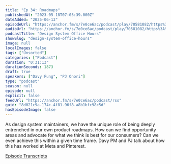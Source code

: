 ```yaml
---
title: "Ep 34: Roadmaps"
publishedAt: "2023-05-18T07:05:39.000Z"
dateAdded: "2025-06-13"
episodeUrl: "https://anchor.fm/s/7e0ce6ac/podcast/play/70581082/https%3A%2F%2Fd3ctxlq1ktw2nl.cloudfront.net%2Fstaging%2F2023-4-17%2F11527d4c-41cb-a019-fde8-ffa19b6d26e2.mp3"
audioUrl: "https://anchor.fm/s/7e0ce6ac/podcast/play/70581082/https%3A%2F%2Fd3ctxlq1ktw2nl.cloudfront.net%2Fstaging%2F2023-4-17%2F11527d4c-41cb-a019-fde8-ffa19b6d26e2.mp3"
podcastTitle: "Design System Office Hours"
showSlug: "design-system-office-hours"
image: null
localImages: false
tags: ["Unsorted"]
categories: ["Podcast"]
duration: "0:31:13"
durationSeconds: 1873
draft: true
speakers: ["Davy Fung", "PJ Onori"]
type: "podcast"
season: null
episode: null
explicit: false
feedUrl: "https://anchor.fm/s/7e0ce6ac/podcast/rss"
guid: "8d021c9a-174c-4f81-96f8-a8b1bfc98c5d"
hasEpisodeImage: false
---
```

As design system maintainers, we have the unique role of being deeply entrenched in our own product roadmaps. How can we find opportunity areas and advocate for what we think is best for our consumers? Can we even achieve this within a given time frame. Davy PM and PJ talk about how this has worked at Meta and Pinterest.

[⁠Episode Transcripts⁠](https://docs.google.com/document/d/1eBPOj7pQJBKCsc4uWlMM1XwwfTOLiK7Av_qEbwu2F_M/edit?usp=sharing)
